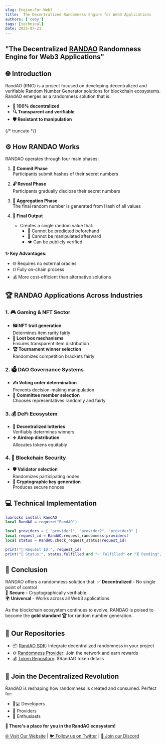 ---
slug: Engine-For-Web3
title:  The Decentralized Randomness Engine for Web3 Applications
authors: ['ceey']
tags: [technical]
date: 2025-07-21
---

## "The Decentralized <a href={RANDAO.website} target="_blank">RANDAO</a> Randomness Engine for Web3 Applications"

## **🌐 Introduction**
RandAO (RNG) is a project focused on developing decentralized and verifiable Random Number Generator solutions for blockchain ecosystems. RandAO emerges as a randomness solution that is:
- **🔗 100% decentralized**
- **🔍 Transparent and verifiable**
- **🛡️ Resistant to manipulation**

{/* truncate */}
## **⚙️ How RANDAO Works**
RANDAO operates through four main phases:

1. **📝 Commit Phase**  
   Participants submit hashes of their secret numbers

2. **🔓 Reveal Phase**  
   Participants gradually disclose their secret numbers

3. **🧩 Aggregation Phase**  
   The final random number is generated from Hash of all values

4. **🎯 Final Output**  
   - Creates a single random value that:
     - 🚫 Cannot be predicted beforehand
     - 🤖 Cannot be manipulated afterward
     - 👁️ Can be publicly verified

**✨ Key Advantages:**
- 🌐 Requires no external oracles
- ⛓️ Fully on-chain process
- 💰 More cost-efficient than alternative solutions

## **🏆 RANDAO Applications Across Industries**

### **1. 🎮 Gaming & NFT Sector**
- **🖼️ NFT trait generation**  
  Determines item rarity fairly
- **🎁 Loot box mechanisms**  
  Ensures transparent item distribution
- **🏆 Tournament winner selection**  
  Randomizes competition brackets fairly

### **2. 🗳️ DAO Governance Systems**
- **✍️ Voting order determination**  
  Prevents decision-making manipulation
- **👥 Committee member selection**  
  Chooses representatives randomly and fairly

### **3. 💰 DeFi Ecosystem**
- **🎫 Decentralized lotteries**  
  Verifiably determines winners
- **✈️ Airdrop distribution**  
  Allocates tokens equitably

### **4. 🔐 Blockchain Security**
- **🛡️ Validator selection**  
  Randomizes participating nodes
- **🔑 Cryptographic key generation**  
  Produces secure nonces

## **💻 Technical Implementation**

```lua
luarocks install RandAO
local RandAO = require("RandAO")

local providers = { "provider1", "provider2", "provider3" }
local request_id = RandAO.request_randomness(providers)
local status = RandAO.check_request_status(request_id)

print("📌 Request ID:", request_id)
print("🔄 Status:", status.fulfilled and "✅ Fulfilled" or "⏳ Pending", status.result or "No result yet")
```

## **🎯 Conclusion**
RANDAO offers a randomness solution that:
✅ **Decentralized** - No single point of control  
🔐 **Secure** - Cryptographically verifiable  
🌍 **Universal** - Works across all Web3 applications  

As the blockchain ecosystem continues to evolve, RANDAO is poised to become the **gold standard 🏆** for random number generation.

## **📂 Our Repositories**
- 📦 [RandAO SDK](https://github.com/RandAOLabs/sdk): Integrate decentralized randomness in your project
- ⚙️ [Randomness Provider](https://github.com/RandAOLabs/provider): Join the network and earn rewards
- 💰 [Token Repository](https://github.com/RandAOLabs/token): $RandAO token details

## **🚀 Join the Decentralized Revolution**
RandAO is reshaping how randomness is created and consumed. Perfect for:
- 👩💻 Developers
- 🏦 Providers
- 🤩 Enthusiasts

**🌱 There's a place for you in the RandAO ecosystem!**


<a href={RANDAO.website} target="_blank">🌐 Visit Our Website</a> | <a href={RANDAO.twitterFollow} target="_blank">🐦 Follow us on Twitter</a> |  <a href={RANDAO.discord} target="_blank">💬 Join our Discord</a>



